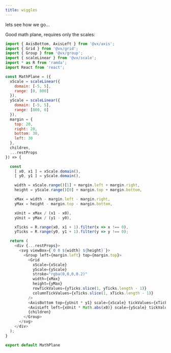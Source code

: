 ```yaml
---
title: wiggles
---
```



lets see how we go...

<WithD3Drag />

Good math plane, requires only the scales:

```js
import { AxisBottom, AxisLeft } from '@vx/axis';
import { Grid } from '@vx/grid';
import { Group } from '@vx/group';
import { scaleLinear } from '@vx/scale';
import * as R from 'ramda';
import React from 'react';

const MathPlane = ({
  xScale = scaleLinear({
    domain: [-5, 5],
    range: [0, 800]
  }),
  yScale = scaleLinear({
    domain: [-5, 5],
    range: [800, 0]
  }),
  margin = {
    top: 20,
    right: 20,
    bottom: 30,
    left: 30
  },
  children,
  ...restProps
}) => {

  const
    [ x0, x1 ] = xScale.domain(),
    [ y0, y1 ] = yScale.domain(),

    width = xScale.range()[1] + margin.left + margin.right,
    height = yScale.range()[0] + margin.top + margin.bottom,

    xMax = width - margin.left - margin.right,
    yMax = height - margin.top - margin.bottom,

    xUnit = xMax / (x1 - x0),
    yUnit = yMax / (y1 - y0),

    xTicks = R.range(x0, x1 + 1).filter(x => x !== 0),
    yTicks = R.range(y0, y1 + 1).filter(y => y !== 0);

  return (
    <div {...restProps}>
      <svg viewBox={`0 0 ${width} ${height}`}>
        <Group left={margin.left} top={margin.top}>
          <Grid
            xScale={xScale}
            yScale={yScale}
            stroke="rgba(0,0,0,0.2)"
            width={xMax}
            height={yMax}
            rowTickValues={yTicks.slice(1, yTicks.length - 1)}
            columnTickValues={xTicks.slice(1, xTicks.length - 1)}
          />
          <AxisBottom top={yUnit * y1} scale={xScale} tickValues={xTicks} />
          <AxisLeft left={xUnit * Math.abs(x0)} scale={yScale} tickValues={yTicks} />
          {children}
        </Group>
      </svg>
    </div>
  );
}

export default MathPlane
```
